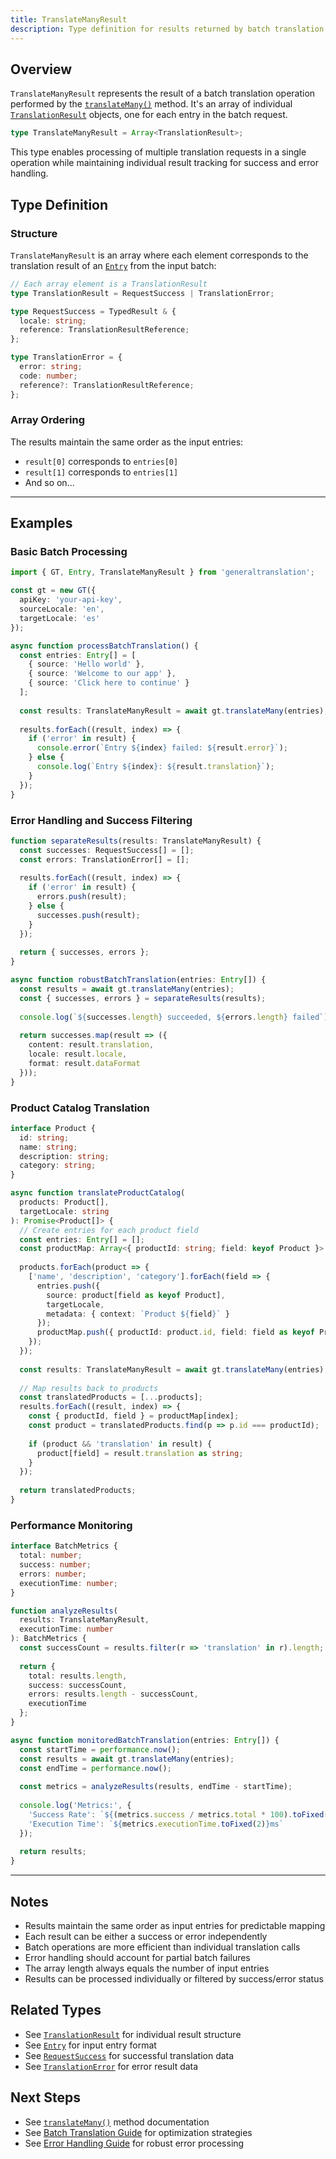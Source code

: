 ```yaml
---
title: TranslateManyResult
description: Type definition for results returned by batch translation operations
---
```


## Overview

`TranslateManyResult` represents the result of a batch translation operation performed by the [`translateMany()`](/docs/core/class/methods/translation/translateMany) method. It's an array of individual [`TranslationResult`](/docs/core/types/TranslationResult) objects, one for each entry in the batch request.

```typescript
type TranslateManyResult = Array<TranslationResult>;
```

This type enables processing of multiple translation requests in a single operation while maintaining individual result tracking for success and error handling.

## Type Definition

### Structure

`TranslateManyResult` is an array where each element corresponds to the translation result of an [`Entry`](/docs/core/types/Entry) from the input batch:

```typescript
// Each array element is a TranslationResult
type TranslationResult = RequestSuccess | TranslationError;

type RequestSuccess = TypedResult & {
  locale: string;
  reference: TranslationResultReference;
};

type TranslationError = {
  error: string;
  code: number;
  reference?: TranslationResultReference;
};
```

### Array Ordering

The results maintain the same order as the input entries:
- `result[0]` corresponds to `entries[0]`
- `result[1]` corresponds to `entries[1]`
- And so on...

---

## Examples

### Basic Batch Processing

```typescript copy
import { GT, Entry, TranslateManyResult } from 'generaltranslation';

const gt = new GT({
  apiKey: 'your-api-key',
  sourceLocale: 'en',
  targetLocale: 'es'
});

async function processBatchTranslation() {
  const entries: Entry[] = [
    { source: 'Hello world' },
    { source: 'Welcome to our app' },
    { source: 'Click here to continue' }
  ];
  
  const results: TranslateManyResult = await gt.translateMany(entries);
  
  results.forEach((result, index) => {
    if ('error' in result) {
      console.error(`Entry ${index} failed: ${result.error}`);
    } else {
      console.log(`Entry ${index}: ${result.translation}`);
    }
  });
}
```

### Error Handling and Success Filtering

```typescript copy
function separateResults(results: TranslateManyResult) {
  const successes: RequestSuccess[] = [];
  const errors: TranslationError[] = [];
  
  results.forEach((result, index) => {
    if ('error' in result) {
      errors.push(result);
    } else {
      successes.push(result);
    }
  });
  
  return { successes, errors };
}

async function robustBatchTranslation(entries: Entry[]) {
  const results = await gt.translateMany(entries);
  const { successes, errors } = separateResults(results);
  
  console.log(`${successes.length} succeeded, ${errors.length} failed`);
  
  return successes.map(result => ({
    content: result.translation,
    locale: result.locale,
    format: result.dataFormat
  }));
}
```

### Product Catalog Translation

```typescript copy
interface Product {
  id: string;
  name: string;
  description: string;
  category: string;
}

async function translateProductCatalog(
  products: Product[], 
  targetLocale: string
): Promise<Product[]> {
  // Create entries for each product field
  const entries: Entry[] = [];
  const productMap: Array<{ productId: string; field: keyof Product }> = [];
  
  products.forEach(product => {
    ['name', 'description', 'category'].forEach(field => {
      entries.push({
        source: product[field as keyof Product],
        targetLocale,
        metadata: { context: `Product ${field}` }
      });
      productMap.push({ productId: product.id, field: field as keyof Product });
    });
  });
  
  const results: TranslateManyResult = await gt.translateMany(entries);
  
  // Map results back to products
  const translatedProducts = [...products];
  results.forEach((result, index) => {
    const { productId, field } = productMap[index];
    const product = translatedProducts.find(p => p.id === productId);
    
    if (product && 'translation' in result) {
      product[field] = result.translation as string;
    }
  });
  
  return translatedProducts;
}
```

### Performance Monitoring

```typescript copy
interface BatchMetrics {
  total: number;
  success: number;
  errors: number;
  executionTime: number;
}

function analyzeResults(
  results: TranslateManyResult,
  executionTime: number
): BatchMetrics {
  const successCount = results.filter(r => 'translation' in r).length;
  
  return {
    total: results.length,
    success: successCount,
    errors: results.length - successCount,
    executionTime
  };
}

async function monitoredBatchTranslation(entries: Entry[]) {
  const startTime = performance.now();
  const results = await gt.translateMany(entries);
  const endTime = performance.now();
  
  const metrics = analyzeResults(results, endTime - startTime);
  
  console.log('Metrics:', {
    'Success Rate': `${(metrics.success / metrics.total * 100).toFixed(2)}%`,
    'Execution Time': `${metrics.executionTime.toFixed(2)}ms`
  });
  
  return results;
}
```

---

## Notes

* Results maintain the same order as input entries for predictable mapping
* Each result can be either a success or error independently
* Batch operations are more efficient than individual translation calls
* Error handling should account for partial batch failures
* The array length always equals the number of input entries
* Results can be processed individually or filtered by success/error status

## Related Types

* See [`TranslationResult`](/docs/core/types/TranslationResult) for individual result structure  
* See [`Entry`](/docs/core/types/Entry) for input entry format
* See [`RequestSuccess`](/docs/core/types/RequestSuccess) for successful translation data
* See [`TranslationError`](/docs/core/types/TranslationError) for error result data

## Next Steps

* See [`translateMany()`](/docs/core/class/methods/translation/translateMany) method documentation
* See [Batch Translation Guide](/docs/core/guides/batch-translation) for optimization strategies
* See [Error Handling Guide](/docs/core/guides/error-handling) for robust error processing
